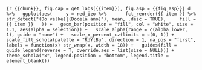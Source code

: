 ```{r {{chunk}}, fig.cap = get_labs({{item}}), fig.asp = {{fig_asp}}}
d %>%
  ggplot(aes(
    y = red_izo %>%
      fct_reorder({{ item }} %>% str_detect("(Do velké)|(Docela ano)"), mean, .desc = TRUE),
    fill = {{ item }}
  )) +
  geom_bar(position = "fill", col = "white", size = 1.1, aes(alpha = selection)) +
  scale_alpha(range = c(alpha_lower, 1), guide = "none") +
  scale_x_percent_cz(limits = c(0, 1)) +
  scale_fill_schola(palette = "RdYlBu", direction = 1, na_pos = "first", labels = function(x) str_wrap(x, width = 18)) +
  guides(fill = guide_legend(reverse = T, override.aes = list(size = NULL))) +
  theme_schola("x", legend.position = "bottom", legend.title = element_blank())
```

